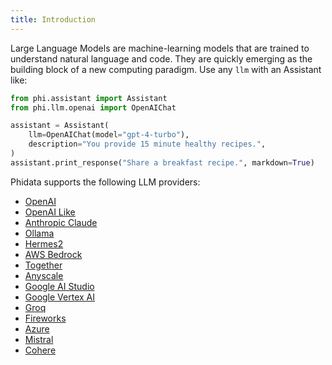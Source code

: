 ```yaml
---
title: Introduction
---
```


Large Language Models are machine-learning models that are trained to understand natural language and code. They are quickly emerging as the building block of a new computing paradigm. Use any `llm` with an Assistant like:

```python
from phi.assistant import Assistant
from phi.llm.openai import OpenAIChat

assistant = Assistant(
    llm=OpenAIChat(model="gpt-4-turbo"),
    description="You provide 15 minute healthy recipes.",
)
assistant.print_response("Share a breakfast recipe.", markdown=True)
```

Phidata supports the following LLM providers:

- [OpenAI](/llms/openai)
- [OpenAI Like](/llms/openai-like)
- [Anthropic Claude](/llms/claude)
- [Ollama](/llms/ollama)
- [Hermes2](/llms/ollama)
- [AWS Bedrock](/llms/aws)
- [Together](/llms/together)
- [Anyscale](/llms/anyscale)
- [Google AI Studio](/llms/google_ai_studio)
- [Google Vertex AI](/llms/google_vertex_ai)
- [Groq](/llms/groq)
- [Fireworks](/llms/fireworks)
- [Azure](/llms/azure)
- [Mistral](/llms/mistral)
- [Cohere](/llms/cohere)
